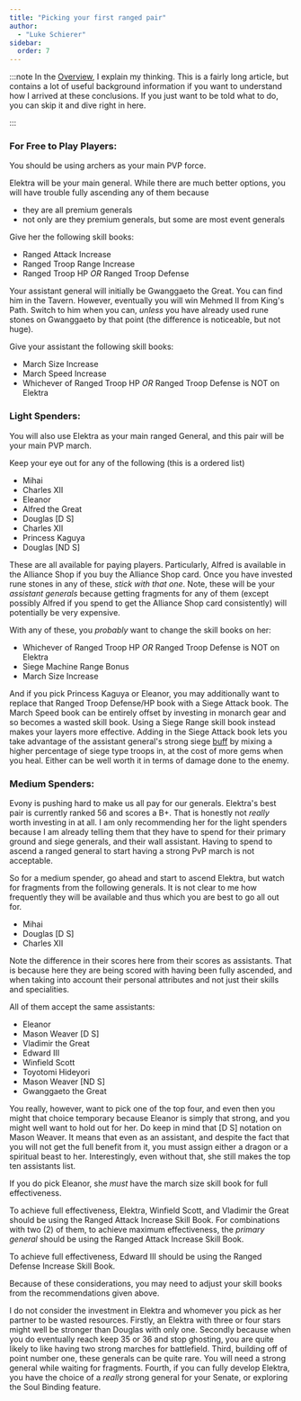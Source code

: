 ```yaml
---
title: "Picking your first ranged pair"
author: 
  - "Luke Schierer"
sidebar: 
  order: 7
---
```

:::note
In the [Overview], I explain my thinking.  This is a fairly long article, but
contains a lot of useful background information if you want to understand how I
arrived at these conclusions. If you just want to be told what to do, you can
skip it and dive right in here. 

[Overview]: <../overview/>
:::
### For Free to Play Players:

You should be using archers as your main PVP force.

Elektra will be your main general.  While there are much better options,
you will have trouble fully ascending any of them because 
* they are all premium generals 
* not only are they premium generals, but some are most event generals

Give her the following skill books:
* Ranged Attack Increase
* Ranged Troop Range Increase
* Ranged Troop HP *OR* Ranged Troop Defense

Your assistant general will initially be Gwanggaeto the Great.  You can find
him in the Tavern.  However, eventually you will win Mehmed II from King's
Path.  Switch to him when you can, *unless* you have already used rune stones
on Gwanggaeto by that point (the difference is noticeable, but not huge).

Give your assistant the following skill books:
* March Size Increase
* March Speed Increase
* Whichever of Ranged Troop HP *OR* Ranged Troop Defense is NOT on Elektra

### Light Spenders:

You will also use Elektra as your main ranged General, and this pair will be
your main PVP march.

Keep your eye out for any of the following (this is a ordered list)

* Mihai
* Charles XII 
* Eleanor 
* Alfred the Great
* Douglas [D S] 
* Charles XII 
* Princess Kaguya 
* Douglas [ND S] 

These are all available for paying players. Particularly, Alfred is available
in the Alliance Shop if you buy the Alliance Shop card.  Once you have invested
rune stones in any of these, *stick with that one*.  Note, these will be your
*assistant generals* because getting fragments for any of them (except possibly
Alfred if you spend to get the Alliance Shop card consistently) will
potentially be very expensive.

With any of these, you *probably* want to change the skill books on her:
* Whichever of Ranged Troop HP *OR* Ranged Troop Defense is NOT on Elektra
* Siege Machine Range Bonus
* March Size Increase

And if you pick Princess Kaguya or Eleanor, you may additionally want to replace that Ranged Troop Defense/HP book with a Siege Attack book.  The March
Speed book can be entirely offset by investing in monarch gear and so becomes
a wasted skill book.  Using a Siege Range skill book instead makes your layers more effective.  Adding in the Siege Attack book lets you take advantage of the assistant general's strong siege [buff] by mixing a higher percentage of siege type troops in, at the cost of more gems when you heal.  Either can be well worth it in terms of damage done to the enemy. 

[buff]: <../../reference/glossary/#buff>

### Medium Spenders:

Evony is pushing hard to make us all pay for our generals.  Elektra's best pair 
is currently ranked 56 and scores a B+.  That is honestly not *really* worth 
investing in at all.  I am only recommending her for the light spenders because
I am already telling them that they have to spend for their primary ground and 
siege generals, and their wall assistant.  Having to spend to ascend a ranged
general to start having a strong PvP march is not acceptable. 

So for a medium spender, go ahead and start to ascend Elektra, but watch for
fragments from the following generals.  It is not clear to me how frequently they will be available and thus which you are best to go all out for.

* Mihai
* Douglas [D S] 
* Charles XII 

Note the difference in their scores here from their scores as assistants.  That 
is because here they are being scored with having been fully ascended, and when
taking into account their personal attributes and not just their skills and
specialities.  

All of them accept the same assistants:
* Eleanor 
* Mason Weaver [D S] 
* Vladimir the Great 
* Edward III 
* Winfield Scott 
* Toyotomi Hideyori 
* Mason Weaver [ND S] 
* Gwanggaeto the Great

You really, however, want to pick one of the top four, and even then you might
that choice temporary because Eleanor is simply that strong, and you might well
want to hold out for her.  Do keep in mind that [D S] notation on Mason Weaver.
It means that even as an assistant, and despite the fact that you will not get 
the full benefit from it, you must assign either a dragon or a spiritual beast
to her. Interestingly, even without that, she still makes the top ten assistants 
list.

If you do pick Eleanor, she *must* have the march size skill book for full
effectiveness. 

To achieve full effectiveness, Elektra, Winfield Scott, and Vladimir the Great 
should be using the Ranged Attack Increase Skill Book.  For combinations with 
two (2) of them, to achieve maximum effectiveness, the *primary general* should 
be using the Ranged Attack Increase Skill Book.

To achieve full effectiveness, Edward III should be using the Ranged Defense 
Increase Skill Book.

Because of these considerations, you may need to adjust your skill books from 
the recommendations given above. 

I do not consider the investment in Elektra and whomever you pick as her partner
to be wasted resources.  Firstly, an Elektra with three or four stars might well be stronger than Douglas with only one.  Secondly because when you do eventually reach keep 35 or 36 and stop ghosting, you are quite likely to like having two strong marches for battlefield.   Third, building off of point number one, these generals can be quite rare.  You will need a strong general while waiting for fragments.  Fourth, if you can fully develop Elektra, you have the choice of a *really* strong general for your Senate, or exploring the Soul Binding feature.  
